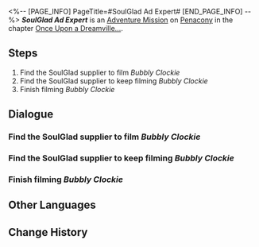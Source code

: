 <%-- [PAGE_INFO]
PageTitle=#SoulGlad Ad Expert#
[END_PAGE_INFO] --%>
{{Stub|Dialogue.}}
{{Mission Infobox
|id            = 8022122
|title         = 
|image         = <!--Mission SoulGlad Ad Expert.png-->
|type          = Adventure
|event_name    = 
|chapter       = Once Upon a Dreamville...
|requirements  = {{cx}}<!--Hidden Exploration Objective ID 8022106--> completed
|summary       = <!--official mission summary from Fate's Atlas-->
|characters    = SoulGlad Vendor; Trailblazer
|startLocation = [[Penacony]] - [[Clock Studios Theme Park]]
|world         = Penacony
|area          = Clock Studios Theme Park
|prev          = 
|next          = 
|rewards       = Credit*5,000
}}
'''''SoulGlad Ad Expert''''' is an [[Adventure Mission]] on [[Penacony]] in the chapter [[Once Upon a Dreamville...]].

==Steps==
# Find the SoulGlad supplier to film ''Bubbly Clockie''
# Find the SoulGlad supplier to keep filming ''Bubbly Clockie''
# Finish filming ''Bubbly Clockie''

<!--
==Gameplay Notes==

--><!--
==Trial Character==

-->
==Dialogue==
{{Stub Dialogue}}
===Find the SoulGlad supplier to film ''Bubbly Clockie''===
{{Mission Description|type=adventure|location=Clock Studios Theme Park|The ''Dreamjoy Memoir'' crew accepted the collaboration from SoulGlad Enterprise and planned a commercial named ''Bubbly Clockie''. Go help them!}}
{{Dialogue Start}}
:{{tx}}
{{Dialogue End}}

===Find the SoulGlad supplier to keep filming ''Bubbly Clockie''===
{{Dialogue Start}}
:{{tx}}
{{Dialogue End}}

===Finish filming ''Bubbly Clockie''===
{{Mission Description|type=adventure|location=<!--to be added-->|update|Filming for ''Bubbly Clockie'' has concluded. Go show it to the client!}}
{{Dialogue Start}}
:{{tx}}
{{Dialogue End}}

==Other Languages==
{{Other Languages
|en   = SoulGlad Ad Expert
|zhs  = 苏乐达广告专家
|zht  = 蘇樂達廣告專家
|ja   = スラーダ広告専門家
|ko   = 솔글래드 광고 전문가
|es   = Expert{{MC|f=a|m=o}} en publicidad de FelizAlma
|fr   = Doctorat en publicité mention Félicitâme
|ru   = Эксперт рекламы «Услады»
|th   = กูรูโฆษณา SoulGlad
|vi   = Chuyên Gia Quảng Cáo SoulGlad
|de   = {{MC|f=Werbespezialistin|m=Werbespezialist}} für SeelFroh
|id   = Ahli Iklan SoulGlad
|pt   = Especialista em Anúncios da FelizAlma
}}

==Change History==
{{Change History|2.2}}
